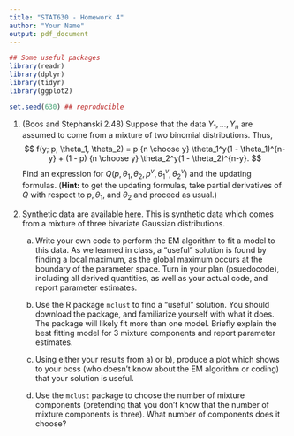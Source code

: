 ```yaml
---
title: "STAT630 - Homework 4"
author: "Your Name"
output: pdf_document
---
```


```r
## Some useful packages
library(readr)
library(dplyr)
library(tidyr)
library(ggplot2)

set.seed(630) ## reproducible
```

1. (Boos and Stephanski 2.48) Suppose that the data $Y_1, \dots, Y_n$ are assumed to come from a mixture of two binomial distributions. Thus,
    $$
    f(y; p, \theta_1, \theta_2) = p {n \choose y} \theta_1^y(1 - \theta_1)^{n-y} + (1 - p) {n \choose y} \theta_2^y(1 - \theta_2)^{n-y}.
    $$
    Find an expression for $Q(p, \theta_1, \theta_2, p^v, \theta_1^v, \theta_2^v)$ and the updating formulas. (**Hint:** to get the updating formulas, take partial derivatives of $Q$ with respect to $p, \theta_1$, and $\theta_2$ and proceed as usual.)

2. Synthetic data are available [here](https://stat630-csu.github.io/homeworks/hw-4/mixture.csv). This is synthetic data which comes from a mixture of three bivariate Gaussian distributions.

    a) Write your own code to perform the EM algorithm to fit a model to this data. As we learned in class, a "useful" solution is found by finding a local maximum, as the global maximum occurs at the boundary of the parameter space. Turn in your plan (psuedocode), including all derived quantities, as well as your actual code, and report parameter estimates.
    
    b) Use the R package `mclust` to find a "useful" solution. You should download the package, and familiarize yourself with what it does. The package will likely fit more than one model. Briefly explain the best fitting model for 3 mixture components and report parameter estimates.
    
    c) Using either your results from a) or b), produce a plot which shows to your boss (who doesn't know about the EM algorithm or coding) that your solution is useful.
    
    d) Use the `mclust` package to choose the number of mixture components (pretending that you don't know that the number of mixture components is three). What number of components does it choose?


